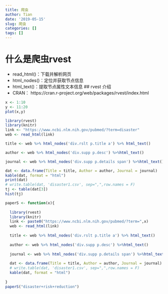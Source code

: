 ```yaml
---
title: 爬虫
author: Tian
date: '2019-05-15'
slug: 爬虫
categories: []
tags: []
---
```

# 什么是爬虫rvest
- read_html()：下载并解析网页
- html_nodes()：定位并获取节点信息
- html_text()：提取节点属性文本信息
## rvest 介绍
- CRAN： https://cran.r-project.org/web/packages/rvest/index.html

```r
x <- 1:10
y <- 11:20
plot(x,y)
```

```r
library(rvest)
library(knitr)
link <- "https://www.ncbi.nlm.nih.gov/pubmed/?term=disaster"
web <- read_html(link)

title <- web %>% html_nodes('div.rslt p.title a') %>% html_text()

author <- web %>% html_nodes('div.supp p.desc') %>%html_text()

journal <- web %>% html_nodes('div.supp p.details span') %>%html_text()

dat <- data.frame(Title = title, Author = author, Journal = journal)
kable(dat, format = "html")
print(dat)
# write.table(dat, 'disaster1.csv', sep=",",row.names = F)
tj <- table(dat[3])
hist(tj)
```

```r
paperS <- function(x){
  
  library(rvest)
  library(knitr)
  link <- paste0("https://www.ncbi.nlm.nih.gov/pubmed/?term=",x)
  web <- read_html(link)
  
  title <- web %>% html_nodes('div.rslt p.title a') %>% html_text()
  
  author <- web %>% html_nodes('div.supp p.desc') %>%html_text()
  
  journal <- web %>% html_nodes('div.supp p.details span') %>%html_text()
  
  dat <- data.frame(Title = title, Author = author, Journal = journal)
  # write.table(dat, 'disaster1.csv', sep=",",row.names = F)
  kable(dat, format = "html")
  
}
paperS("disaster+risk+reduction")
```






